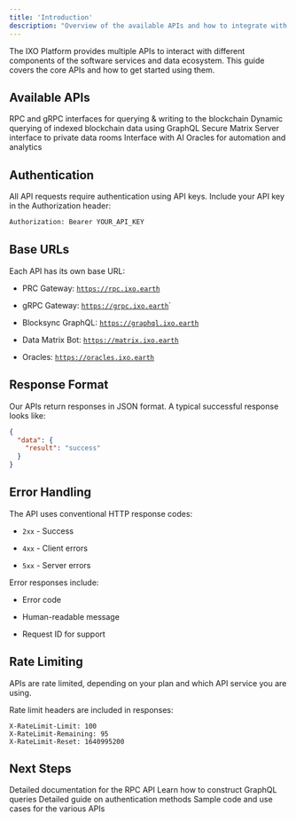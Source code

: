 ```yaml
---
title: 'Introduction'
description: "Overview of the available APIs and how to integrate with Services."
---
```


The IXO Platform provides multiple APIs to interact with different components of the software services and data ecosystem. This guide covers the core APIs and how to get started using them.

## Available APIs

<CardGroup>
  <Card title="Gateways" icon="server">
    RPC and gRPC interfaces for querying & writing to the blockchain
  </Card>

  <Card title="Blocksync" icon="database">
    Dynamic querying of indexed blockchain data using GraphQL
  </Card>

  <Card title="Data Matrix" icon="vault">
    Secure Matrix Server interface to private data rooms
  </Card>

  <Card title="Oracles" icon="sparkles">
    Interface with AI Oracles for automation and analytics
  </Card>
</CardGroup>

## Authentication

All API requests require authentication using API keys. Include your API key in the Authorization header:

```bash
Authorization: Bearer YOUR_API_KEY
```

## Base URLs

Each API has its own base URL:

* PRC Gateway: [`https://rpc.ixo.earth`](https://rpc.ixo.earth/v1)

* gRPC Gateway: [`https://grpc.ixo.earth`](https://grpc.ixo.earth/v1)\`

* Blocksync GraphQL: [`https://graphql.ixo.earth`](https://graphql.ixo.earth/v1)

* Data Matrix Bot: [`https://matrix.ixo.earth`](https://matrix.ixo.earth/v1)

* Oracles: [`https://oracles.ixo.earth`](https://oracles.ixo.earth/v1)

## Response Format

Our APIs return responses in JSON format. A typical successful response looks like:

```json
{
  "data": {
    "result": "success"
  }
}
```

## Error Handling

The API uses conventional HTTP response codes:

* `2xx` - Success

* `4xx` - Client errors

* `5xx` - Server errors

Error responses include:

* Error code

* Human-readable message

* Request ID for support

## Rate Limiting

APIs are rate limited, depending on your plan and which API service you are using.

Rate limit headers are included in responses:

```bash:API Integration.md
X-RateLimit-Limit: 100
X-RateLimit-Remaining: 95
X-RateLimit-Reset: 1640995200
```

## Next Steps

<CardGroup>
  <Card title="RPC Reference" icon="book">
    Detailed documentation for the RPC API
  </Card>

  <Card title="GraphQL Guide" icon="code">
    Learn how to construct GraphQL queries
  </Card>

  <Card title="Authentication" icon="lock">
    Detailed guide on authentication methods
  </Card>

  <Card title="Examples" icon="code">
    Sample code and use cases for the various APIs
  </Card>
</CardGroup>
